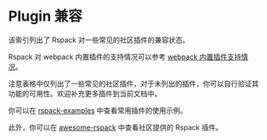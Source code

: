 
# Plugin 兼容

该索引列出了 Rspack 对一些常见的社区插件的兼容状态。

Rspack 对 webpack 内置插件的支持情况可以参考 [webpack 内置插件支持情况](/plugins/webpack/index)。

注意表格中仅列出了一些常见的社区插件，对于未列出的插件，你可以自行验证其功能的可用性。欢迎补充更多插件到当前文档中。

<CommunityPluginCompatibleTable lang="zh" />

你可以在 [rspack-examples](https://github.com/rspack-contrib/rspack-examples) 中查看常用插件的使用示例。

此外，你可以在 [awesome-rspack](https://github.com/web-infra-dev/awesome-rspack) 中查看社区提供的 Rspack 插件。
